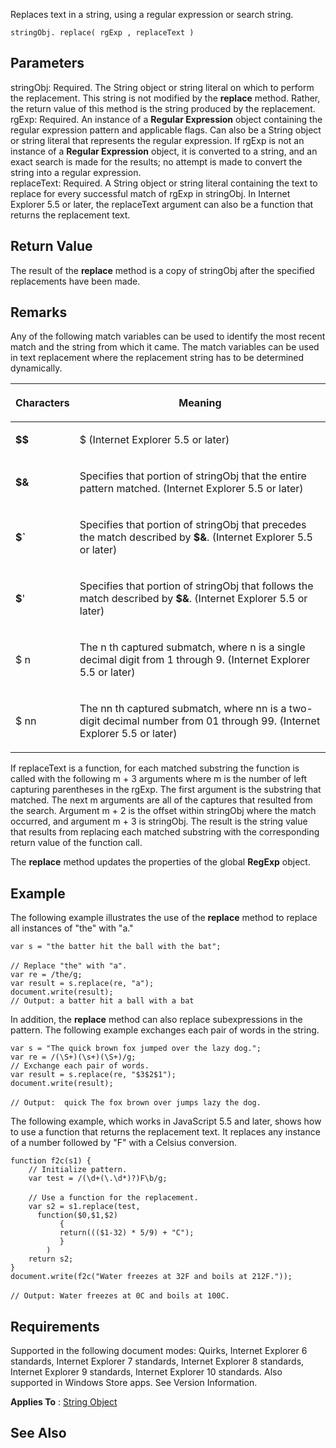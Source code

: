 Replaces text in a string, using a regular expression or search string.

 stringObj. replace( rgExp , replaceText )

==Parameters==
; stringObj: Required. The String object or string literal on which to perform the replacement. This string is not modified by the '''replace''' method. Rather, the return value of this method is the string produced by the replacement.
; rgExp: Required. An instance of a '''Regular Expression''' object containing the regular expression pattern and applicable flags. Can also be a String object or string literal that represents the regular expression. If rgExp is not an instance of a '''Regular Expression''' object, it is converted to a string, and an exact search is made for the results; no attempt is made to convert the string into a regular expression.
; replaceText: Required. A String object or string literal containing the text to replace for every successful match of rgExp in stringObj. In Internet Explorer 5.5 or later, the replaceText argument can also be a function that returns the replacement text.

==Return Value==
The result of the '''replace''' method is a copy of stringObj after the specified replacements have been made.


==Remarks==
Any of the following match variables can be used to identify the most recent match and the string from which it came. The match variables can be used in text replacement where the replacement string has to be determined dynamically.

{| class='wikitable'
|-
! Characters
! Meaning
|-
| '''$$'''
| $ (Internet Explorer 5.5 or later)
|-
| '''$&amp;'''
| Specifies that portion of stringObj that the entire pattern matched. (Internet Explorer 5.5 or later)
|-
| '''$`'''
| Specifies that portion of stringObj that precedes the match described by '''$&amp;'''. (Internet Explorer 5.5 or later)
|-
| '''$''''
| Specifies that portion of stringObj that follows the match described by '''$&amp;'''. (Internet Explorer 5.5 or later)
|-
| $ n
| The n th captured submatch, where n is a single decimal digit from 1 through 9. (Internet Explorer 5.5 or later)
|-
| $ nn
| The nn th captured submatch, where nn is a two-digit decimal number from 01 through 99. (Internet Explorer 5.5 or later)
|}
If replaceText is a function, for each matched substring the function is called with the following m + 3 arguments where m is the number of left capturing parentheses in the rgExp. The first argument is the substring that matched. The next m arguments are all of the captures that resulted from the search. Argument m + 2 is the offset within stringObj where the match occurred, and argument m + 3 is stringObj. The result is the string value that results from replacing each matched substring with the corresponding return value of the function call.

The '''replace''' method updates the properties of the global '''RegExp''' object.


==Example==
The following example illustrates the use of the '''replace''' method to replace all instances of "the" with "a."

 var s = "the batter hit the ball with the bat";
 
 // Replace "the" with "a".
 var re = /the/g;
 var result = s.replace(re, "a");
 document.write(result);
 // Output: a batter hit a ball with a bat
In addition, the '''replace''' method can also replace subexpressions in the pattern. The following example exchanges each pair of words in the string.

 var s = "The quick brown fox jumped over the lazy dog.";
 var re = /(\S+)(\s+)(\S+)/g;
 // Exchange each pair of words.
 var result = s.replace(re, "$3$2$1");
 document.write(result);
 
 // Output:  quick The fox brown over jumps lazy the dog.
The following example, which works in JavaScript 5.5 and later, shows how to use a function that returns the replacement text. It replaces any instance of a number followed by "F" with a Celsius conversion.

 function f2c(s1) {
     // Initialize pattern.
     var test = /(\d+(\.\d*)?)F\b/g;
 
     // Use a function for the replacement.
     var s2 = s1.replace(test,
       function($0,$1,$2)
            { 
            return((($1-32) * 5/9) + "C");
            }
         )
     return s2;
 }
 document.write(f2c("Water freezes at 32F and boils at 212F."));
 
 // Output: Water freezes at 0C and boils at 100C.

==Requirements==
Supported in the following document modes: Quirks, Internet Explorer 6 standards, Internet Explorer 7 standards, Internet Explorer 8 standards, Internet Explorer 9 standards, Internet Explorer 10 standards. Also supported in Windows Store apps. See Version Information.

'''Applies To''' : [[javascript/String|String Object]]


==See Also==

              

              

              

              

              

              

              

              
